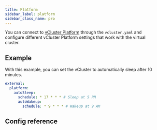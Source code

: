 ```yaml
---
title: Platform
sidebar_label: platform
sidebar_class_name: pro
---
```




<ProAdmonition/>

You can connect to [vCluster Platform](../../../../platform/) through the `vcluster.yaml` and configure different 
vCluster Platform settings that work with the virtual cluster. 

## Example

With this example, you can set the vCluster to automatically sleep after 10 minutes. 

```yaml
external:
  platform:
    autoSleep:
      schedule: * 17 * * * # Sleep at 5 PM
      autoWakeup:
        schedule: * 9 * * * # Wakeup at 9 AM
```

## Config reference

<Platform />
